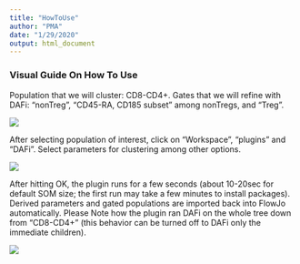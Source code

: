```yaml
---
title: "HowToUse"
author: "PMA"
date: "1/29/2020"
output: html_document
---
```


### Visual Guide On How To Use

Population that we will cluster: CD8-CD4+. Gates that we will refine with DAFi: "nonTreg", "CD45-RA, CD185 subset" among nonTregs, and "Treg".

![](VisualGuide1.png)


After selecting population of interest, click on "Workspace", "plugins" and "DAFi". Select parameters for clustering among other options.

![](VisualGuide2.png)

After hitting OK, the plugin runs for a few seconds (about 10-20sec for default SOM size; the first run may take a few minutes to install packages). Derived parameters and gated populations are imported back into FlowJo automatically. Please Note how the plugin ran DAFi on the whole tree down from "CD8-CD4+" (this behavior can be turned off to DAFi only the immediate children).

![](VisualGuide3.png)

